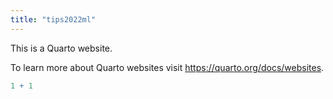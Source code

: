 ```yaml
---
title: "tips2022ml"
---
```


This is a Quarto website.

To learn more about Quarto websites visit <https://quarto.org/docs/websites>.

```r
1 + 1
```
